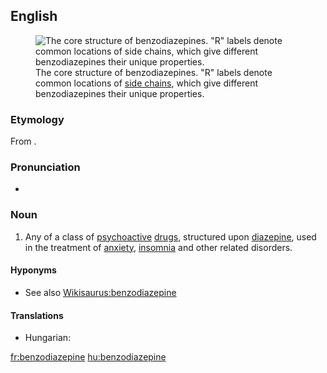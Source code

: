==English==
{{wikipedia}}
[[Image:Benzodiazepine.svg|thumb|The core structure of benzodiazepines. "R" labels denote common locations of [[side chain]]s, which give different benzodiazepines their unique properties.]]

===Etymology===
From {{prefix|benzo|diazepine}}.

===Pronunciation===
*{{IPA|/ˌbɛnzoʊdaɪˈæzɨpiːn/}}

===Noun===
{{en-noun}}

# {{pharmaceutical drug}} Any of a class of [[psychoactive]] [[drug]]s, structured upon [[diazepine]], used in the treatment of [[anxiety]], [[insomnia]] and other related disorders.

====Hyponyms====
* See also [[Wikisaurus:benzodiazepine]]

====Translations====
{{trans-top|any of a class of psychoactive drugs}}
* Hungarian: {{t+|hu|benzodiazepin}}
{{trans-mid}}
{{trans-bottom}}

[[fr:benzodiazepine]]
[[hu:benzodiazepine]]